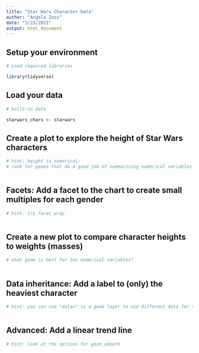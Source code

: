 ```yaml
---
title: "Star Wars Character Data"
author: "Angela Zoss"
date: "3/23/2021"
output: html_document
---
```


## Setup your environment

```r

# Load required libraries

library(tidyverse)

```

## Load your data

```r

# built-in data

starwars_chars <- starwars

```

## Create a plot to explore the height of Star Wars characters

```r

# hint: height is numerical; 
# look for geoms that do a good job of summarizing numerical variables



```

## Facets: Add a facet to the chart to create small multiples for each gender

```r

# hint: try facet_wrap



```

## Create a new plot to compare character heights to weights (masses)

```r

# what geom is best for two numerical variables?



```

## Data inheritance: Add a label to (only) the heaviest character

```r

# hint: you can use "data=" in a geom layer to use different data for that layer 



```

## Advanced: Add a linear trend line

```r

# hint: look at the options for geom_smooth



```

